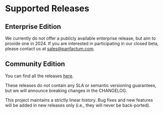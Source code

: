 # Supported Releases

## Enterprise Edition

We currently do not offer a publicly available enterprise release, but aim to provide one in 2024. If you are
interested in participating in our closed beta, please contact us at [sales@panfactum.com](mailto:sales@panfactum.com).

## Community Edition

You can find all the releases [here](https://github.com/Panfactum/stack/releases).

These releases do not contain any SLA or semantic versioning guarantees, but we will announce breaking changes in the
CHANGELOG.

This project maintains a strictly
linear history. Bug fixes and
new features will be added in new releases only (i.e., they will never be back-ported).
